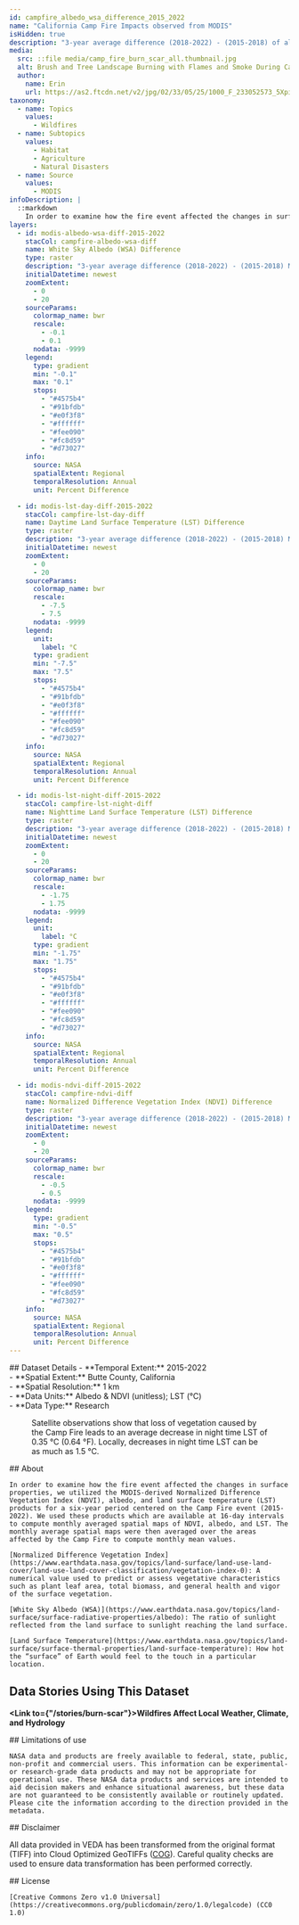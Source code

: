 ---
id: campfire_albedo_wsa_difference_2015_2022
name: "California Camp Fire Impacts observed from MODIS"
isHidden: true
description: "3-year average difference (2018-2022) - (2015-2018) of albedo, land surface temperature, and vegetation from MODIS for the 2018 California Camp Fire." 
media:
  src: ::file media/camp_fire_burn_scar_all.thumbnail.jpg
  alt: Brush and Tree Landscape Burning with Flames and Smoke During California Wildfire
  author:
    name: Erin
    url: https://as2.ftcdn.net/v2/jpg/02/33/05/25/1000_F_233052573_5Xpiw48FkuBnLzxopKwKHo2boD5QaZJW.jpg
taxonomy:
  - name: Topics
    values:
      - Wildfires
  - name: Subtopics
    values:
      - Habitat
      - Agriculture
      - Natural Disasters
  - name: Source
    values:
      - MODIS
infoDescription: |
  ::markdown
    In order to examine how the fire event affected the changes in surface properties, we utilized the MODIS-derived Normalized Difference Vegetation Index (NDVI), albedo (WSA), and land surface temperature (LST) products for a six-year period centered on the Camp Fire event (2015-2022). We used these products which are available at 16-day intervals to compute monthly averaged spatial maps of NDVI, albedo, and LST. The monthly average spatial maps were then averaged over the areas affected by the Camp Fire to compute monthly mean values. This dataset is the Albedo WSA difference portion of that analysis.
layers:
  - id: modis-albedo-wsa-diff-2015-2022
    stacCol: campfire-albedo-wsa-diff
    name: White Sky Albedo (WSA) Difference
    type: raster
    description: "3-year average difference (2018-2022) - (2015-2018) MODIS-derived Albedo over the 2018 Camp Fire burn scar domain."
    initialDatetime: newest
    zoomExtent:
      - 0
      - 20
    sourceParams:
      colormap_name: bwr
      rescale:
        - -0.1
        - 0.1
      nodata: -9999
    legend:
      type: gradient
      min: "-0.1"
      max: "0.1"
      stops:
        - "#4575b4"
        - "#91bfdb"
        - "#e0f3f8"
        - "#ffffff"
        - "#fee090"
        - "#fc8d59"
        - "#d73027"
    info:
      source: NASA
      spatialExtent: Regional
      temporalResolution: Annual
      unit: Percent Difference

  - id: modis-lst-day-diff-2015-2022
    stacCol: campfire-lst-day-diff
    name: Daytime Land Surface Temperature (LST) Difference
    type: raster
    description: "3-year average difference (2018-2022) - (2015-2018) MODIS-derived daytime land surface temperature over the 2018 Camp Fire burn scar domain."
    initialDatetime: newest
    zoomExtent:
      - 0
      - 20
    sourceParams:
      colormap_name: bwr
      rescale:
        - -7.5
        - 7.5
      nodata: -9999
    legend:
      unit:
        label: °C
      type: gradient
      min: "-7.5"
      max: "7.5"
      stops:
        - "#4575b4"
        - "#91bfdb"
        - "#e0f3f8"
        - "#ffffff"
        - "#fee090"
        - "#fc8d59"
        - "#d73027"
    info:
      source: NASA
      spatialExtent: Regional
      temporalResolution: Annual
      unit: Percent Difference

  - id: modis-lst-night-diff-2015-2022
    stacCol: campfire-lst-night-diff
    name: Nighttime Land Surface Temperature (LST) Difference
    type: raster
    description: "3-year average difference (2018-2022) - (2015-2018) MODIS-derived nighttime land surface temperature over the 2018 Camp Fire burn scar domain."
    initialDatetime: newest
    zoomExtent:
      - 0
      - 20
    sourceParams:
      colormap_name: bwr
      rescale:
        - -1.75
        - 1.75
      nodata: -9999
    legend:
      unit:
        label: °C
      type: gradient
      min: "-1.75"
      max: "1.75"
      stops:
        - "#4575b4"
        - "#91bfdb"
        - "#e0f3f8"
        - "#ffffff"
        - "#fee090"
        - "#fc8d59"
        - "#d73027"
    info:
      source: NASA
      spatialExtent: Regional
      temporalResolution: Annual
      unit: Percent Difference

  - id: modis-ndvi-diff-2015-2022
    stacCol: campfire-ndvi-diff
    name: Normalized Difference Vegetation Index (NDVI) Difference
    type: raster
    description: "3-year average difference (2018-2022) - (2015-2018) MODIS-derived normalized difference vegetation index over the 2018 Camp Fire burn scar domain."
    initialDatetime: newest
    zoomExtent:
      - 0
      - 20
    sourceParams:
      colormap_name: bwr
      rescale:
        - -0.5
        - 0.5
      nodata: -9999
    legend:
      type: gradient
      min: "-0.5"
      max: "0.5"
      stops:
        - "#4575b4"
        - "#91bfdb"
        - "#e0f3f8"
        - "#ffffff"
        - "#fee090"
        - "#fc8d59"
        - "#d73027"
    info:
      source: NASA
      spatialExtent: Regional
      temporalResolution: Annual
      unit: Percent Difference
---

<Block>
  <Prose>
    ## Dataset Details
    - **Temporal Extent:** 2015-2022<br />
    - **Spatial Extent:** Butte County, California<br />
    - **Spatial Resolution:** 1 km<br />
    - **Data Units:** Albedo & NDVI (unitless); LST (°C)<br />
    - **Data Type:** Research<br />
    </Prose>
  <Figure>
    <Map
      center={[-121.5678, 39.7558]}
      zoom={9.5}
      datasetId='campfire_albedo_wsa_difference_2015_2022'
      layerId='modis-lst-night-diff-2015-2022'
      dateTime='2015-01-01'
    />
    <Caption
      attrAuthor='NASA'
      attrUrl='https://nasa.gov/'
    >
    Satellite observations show that loss of vegetation caused by the Camp Fire leads to an average decrease in night time LST of 0.35 &deg;C (0.64 &deg;F). Locally, decreases in night time LST can be as much as 1.5 &deg;C.
    </Caption>
  </Figure>
</Block>


<Block>
  <Prose>
    ## About

    In order to examine how the fire event affected the changes in surface properties, we utilized the MODIS-derived Normalized Difference Vegetation Index (NDVI), albedo, and land surface temperature (LST) products for a six-year period centered on the Camp Fire event (2015-2022). We used these products which are available at 16-day intervals to compute monthly averaged spatial maps of NDVI, albedo, and LST. The monthly average spatial maps were then averaged over the areas affected by the Camp Fire to compute monthly mean values. 

    [Normalized Difference Vegetation Index](https://www.earthdata.nasa.gov/topics/land-surface/land-use-land-cover/land-use-land-cover-classification/vegetation-index-0): A numerical value used to predict or assess vegetative characteristics such as plant leaf area, total biomass, and general health and vigor of the surface vegetation.

    [White Sky Albedo (WSA)](https://www.earthdata.nasa.gov/topics/land-surface/surface-radiative-properties/albedo): The ratio of sunlight reflected from the land surface to sunlight reaching the land surface.

    [Land Surface Temperature](https://www.earthdata.nasa.gov/topics/land-surface/surface-thermal-properties/land-surface-temperature): How hot the “surface” of Earth would feel to the touch in a particular location.

  </Prose>
</Block>


<Block>
  <Prose>
  
  ## Data Stories Using This Dataset
  
  **<Link to={"/stories/burn-scar"}>Wildfires Affect Local Weather, Climate, and Hydrology</Link>**
  </Prose>
</Block>


<Block>
  <Prose>
    ## Limitations of use

    NASA data and products are freely available to federal, state, public, non-profit and commercial users. This information can be experimental- or research-grade data products and may not be appropriate for operational use. These NASA data products and services are intended to aid decision makers and enhance situational awareness, but these data are not guaranteed to be consistently available or routinely updated. Please cite the information according to the direction provided in the metadata.
  </Prose>
</Block>


<Block>
  <Prose>
  ## Disclaimer

  All data provided in VEDA has been transformed from the original format (TIFF) into Cloud Optimized GeoTIFFs ([COG](https://www.cogeo.org)). Careful quality checks are used to ensure data transformation has been performed correctly.  
  </Prose>
</Block>


<Block>
  <Prose>
    ## License

    [Creative Commons Zero v1.0 Universal](https://creativecommons.org/publicdomain/zero/1.0/legalcode) (CC0 1.0)
  </Prose>
</Block>
